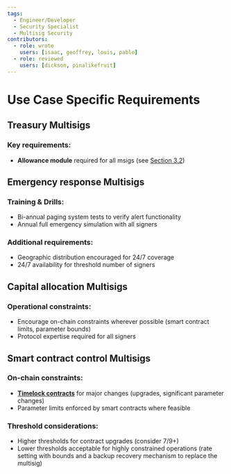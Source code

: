 ```yaml
---
tags:
  - Engineer/Developer
  - Security Specialist
  - Multisig Security
contributors:
  - role: wrote
    users: [isaac, geoffrey, louis, pablo]
  - role: reviewed
    users: [dickson, pinalikefruit]
---
```



<TagProvider>
<TagFilter />

# Use Case Specific Requirements

<TagList tags={frontmatter.tags} />
<AttributionList contributors={frontmatter.contributors} />

## Treasury Multisigs

### Key requirements:
- **Allowance module** required for all msigs (see [Section 3.2](/multisig-for-protocols/setup-and-configuration#modules--guards))

## Emergency response Multisigs

### Training & Drills:
- Bi-annual paging system tests to verify alert functionality
- Annual full emergency simulation with all signers

### Additional requirements:
- Geographic distribution encouraged for 24/7 coverage
- 24/7 availability for threshold number of signers

## Capital allocation Multisigs

### Operational constraints:
- Encourage on-chain constraints wherever possible (smart contract limits, parameter bounds)
- Protocol expertise required for all signers

## Smart contract control Multisigs

### On-chain constraints:
- [**Timelock contracts**](/multisig-for-protocols/timelock-configuration) for major changes (upgrades, significant parameter changes)
- Parameter limits enforced by smart contracts where feasible

### Threshold considerations:
- Higher thresholds for contract upgrades (consider 7/9+)
- Lower thresholds acceptable for highly constrained operations (rate setting with bounds and a backup recovery mechanism to replace the multisig)

</TagProvider>
<ContributeFooter />
